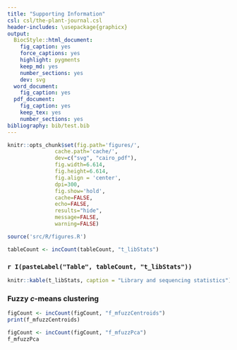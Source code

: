```yaml
---
title: "Supporting Information"
csl: csl/the-plant-journal.csl
header-includes: \usepackage{graphicx}
output:
  BiocStyle::html_document:
    fig_caption: yes
    force_captions: yes
    highlight: pygments
    keep_md: yes
    number_sections: yes
    dev: svg
  word_document:
    fig_caption: yes
  pdf_document:
    fig_caption: yes
    keep_tex: yes
    number_sections: yes
bibliography: bib/test.bib
---
```


```r

knitr::opts_chunk$set(fig.path='figures/',
               cache.path='cache/',
               dev=c("svg", "cairo_pdf"),
               fig.width=6.614,
               fig.height=6.614,
               fig.align = 'center',
               dpi=300,
               fig.show='hold',
               cache=FALSE,
               echo=FALSE,
               results="hide",
               message=FALSE,
               warning=FALSE)

source('src/R/figures.R')

```

``` r
tableCount <- incCount(tableCount, "t_libStats")
```

### `r I(pasteLabel("Table", tableCount, "t_libStats"))`

``` r
knitr::kable(t_libStats, caption = "Library and sequencing statistics")
```

### Fuzzy *c*-means clustering

```r
figCount <- incCount(figCount, "f_mfuzzCentroids")
print(f_mfuzzCentroids)

figCount <- incCount(figCount, "f_mfuzzPca")
f_mfuzzPca
```


